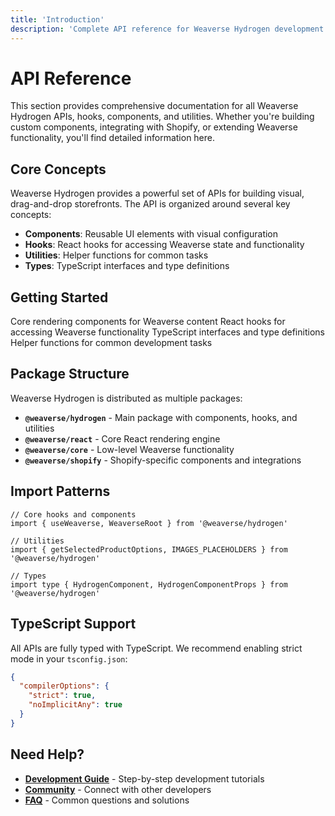 ```yaml
---
title: 'Introduction'
description: 'Complete API reference for Weaverse Hydrogen development'
---
```


# API Reference

This section provides comprehensive documentation for all Weaverse Hydrogen APIs, hooks, components, and utilities. Whether you're building custom components, integrating with Shopify, or extending Weaverse functionality, you'll find detailed information here.

## Core Concepts

Weaverse Hydrogen provides a powerful set of APIs for building visual, drag-and-drop storefronts. The API is organized around several key concepts:

- **Components**: Reusable UI elements with visual configuration
- **Hooks**: React hooks for accessing Weaverse state and functionality
- **Utilities**: Helper functions for common tasks
- **Types**: TypeScript interfaces and type definitions

## Getting Started

<CardGroup cols={2}>
  <Card title="Components" icon="cube" href="/api-reference/weaverse-root">
    Core rendering components for Weaverse content
  </Card>
  <Card title="Hooks" icon="hook" href="/api-reference/use-weaverse">
    React hooks for accessing Weaverse functionality
  </Card>
  <Card title="Types" icon="code" href="/api-reference/types">
    TypeScript interfaces and type definitions
  </Card>
  <Card title="Utilities" icon="wrench" href="/api-reference/get-selected-product-options">
    Helper functions for common development tasks
  </Card>
</CardGroup>

## Package Structure

Weaverse Hydrogen is distributed as multiple packages:

- **`@weaverse/hydrogen`** - Main package with components, hooks, and utilities
- **`@weaverse/react`** - Core React rendering engine
- **`@weaverse/core`** - Low-level Weaverse functionality
- **`@weaverse/shopify`** - Shopify-specific components and integrations

## Import Patterns

```tsx
// Core hooks and components
import { useWeaverse, WeaverseRoot } from '@weaverse/hydrogen'

// Utilities
import { getSelectedProductOptions, IMAGES_PLACEHOLDERS } from '@weaverse/hydrogen'

// Types
import type { HydrogenComponent, HydrogenComponentProps } from '@weaverse/hydrogen'
```

## TypeScript Support

All APIs are fully typed with TypeScript. We recommend enabling strict mode in your `tsconfig.json`:

```json
{
  "compilerOptions": {
    "strict": true,
    "noImplicitAny": true
  }
}
```

## Need Help?

- **[Development Guide](development-guide)** - Step-by-step development tutorials
- **[Community](community)** - Connect with other developers
- **[FAQ](resources/faq)** - Common questions and solutions
